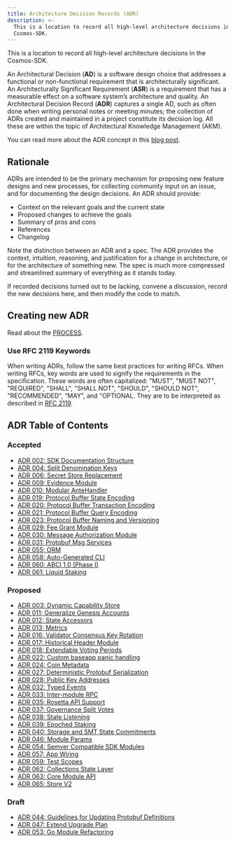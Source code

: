 ```yaml
---
title: Architecture Decision Records (ADR)
description: >-
  This is a location to record all high-level architecture decisions in the
  Cosmos-SDK.
---
```


This is a location to record all high-level architecture decisions in the Cosmos-SDK.

An Architectural Decision (**AD**) is a software design choice that addresses a functional or non-functional requirement that is architecturally significant.
An Architecturally Significant Requirement (**ASR**) is a requirement that has a measurable effect on a software system’s architecture and quality.
An Architectural Decision Record (**ADR**) captures a single AD, such as often done when writing personal notes or meeting minutes; the collection of ADRs created and maintained in a project constitute its decision log. All these are within the topic of Architectural Knowledge Management (AKM).

You can read more about the ADR concept in this [blog post](https://product.reverb.com/documenting-architecture-decisions-the-reverb-way-a3563bb24bd0#.78xhdix6t).

## Rationale

ADRs are intended to be the primary mechanism for proposing new feature designs and new processes, for collecting community input on an issue, and for documenting the design decisions.
An ADR should provide:

* Context on the relevant goals and the current state
* Proposed changes to achieve the goals
* Summary of pros and cons
* References
* Changelog

Note the distinction between an ADR and a spec. The ADR provides the context, intuition, reasoning, and
justification for a change in architecture, or for the architecture of something
new. The spec is much more compressed and streamlined summary of everything as
it stands today.

If recorded decisions turned out to be lacking, convene a discussion, record the new decisions here, and then modify the code to match.

## Creating new ADR

Read about the [PROCESS](/docs/sdk/v0.47/build/architecture/PROCESS).

### Use RFC 2119 Keywords

When writing ADRs, follow the same best practices for writing RFCs. When writing RFCs, key words are used to signify the requirements in the specification. These words are often capitalized: "MUST", "MUST NOT", "REQUIRED", "SHALL", "SHALL NOT", "SHOULD", "SHOULD NOT", "RECOMMENDED", "MAY", and "OPTIONAL. They are to be interpreted as described in [RFC 2119](https://datatracker.ietf.org/doc/html/rfc2119).

## ADR Table of Contents

### Accepted

* [ADR 002: SDK Documentation Structure](/docs/sdk/v0.47/build/architecture/adr-002-docs-structure)
* [ADR 004: Split Denomination Keys](/docs/sdk/v0.47/build/architecture/adr-004-split-denomination-keys)
* [ADR 006: Secret Store Replacement](/docs/sdk/v0.47/build/architecture/adr-006-secret-store-replacement)
* [ADR 009: Evidence Module](/docs/sdk/v0.47/build/architecture/adr-009-evidence-module)
* [ADR 010: Modular AnteHandler](/docs/sdk/v0.47/build/architecture/adr-010-modular-antehandler)
* [ADR 019: Protocol Buffer State Encoding](/docs/sdk/v0.47/build/architecture/adr-019-protobuf-state-encoding)
* [ADR 020: Protocol Buffer Transaction Encoding](/docs/sdk/v0.47/build/architecture/adr-020-protobuf-transaction-encoding)
* [ADR 021: Protocol Buffer Query Encoding](/docs/sdk/v0.47/build/architecture/adr-021-protobuf-query-encoding)
* [ADR 023: Protocol Buffer Naming and Versioning](/docs/sdk/v0.47/build/architecture/adr-023-protobuf-naming)
* [ADR 029: Fee Grant Module](/docs/sdk/v0.47/build/architecture/adr-029-fee-grant-module)
* [ADR 030: Message Authorization Module](/docs/sdk/v0.47/build/architecture/adr-030-authz-module)
* [ADR 031: Protobuf Msg Services](/docs/sdk/v0.47/build/architecture/adr-031-msg-service)
* [ADR 055: ORM](/docs/sdk/v0.47/build/architecture/adr-055-orm)
* [ADR 058: Auto-Generated CLI](/docs/sdk/v0.47/build/architecture/adr-058-auto-generated-cli)
* [ADR 060: ABCI 1.0 (Phase I)](/docs/sdk/v0.47/build/architecture/adr-060-abci-1.0)
* [ADR 061: Liquid Staking](/docs/sdk/v0.47/build/architecture/adr-061-liquid-staking)

### Proposed

* [ADR 003: Dynamic Capability Store](/docs/sdk/v0.47/build/architecture/adr-003-dynamic-capability-store)
* [ADR 011: Generalize Genesis Accounts](/docs/sdk/v0.47/build/architecture/adr-011-generalize-genesis-accounts)
* [ADR 012: State Accessors](/docs/sdk/v0.47/build/architecture/adr-012-state-accessors)
* [ADR 013: Metrics](/docs/sdk/v0.47/build/architecture/adr-013-metrics)
* [ADR 016: Validator Consensus Key Rotation](/docs/sdk/v0.47/build/architecture/adr-016-validator-consensus-key-rotation)
* [ADR 017: Historical Header Module](/docs/sdk/v0.47/build/architecture/adr-017-historical-header-module)
* [ADR 018: Extendable Voting Periods](/docs/sdk/v0.47/build/architecture/adr-018-extendable-voting-period)
* [ADR 022: Custom baseapp panic handling](/docs/sdk/v0.47/build/architecture/adr-022-custom-panic-handling)
* [ADR 024: Coin Metadata](/docs/sdk/v0.47/build/architecture/adr-024-coin-metadata)
* [ADR 027: Deterministic Protobuf Serialization](/docs/sdk/v0.47/build/architecture/adr-027-deterministic-protobuf-serialization)
* [ADR 028: Public Key Addresses](/docs/sdk/v0.47/build/architecture/adr-028-public-key-addresses)
* [ADR 032: Typed Events](/docs/sdk/v0.47/build/architecture/adr-032-typed-events)
* [ADR 033: Inter-module RPC](/docs/sdk/v0.47/build/architecture/adr-033-protobuf-inter-module-comm)
* [ADR 035: Rosetta API Support](/docs/sdk/v0.47/build/architecture/adr-035-rosetta-api-support)
* [ADR 037: Governance Split Votes](/docs/sdk/v0.47/build/architecture/adr-037-gov-split-vote)
* [ADR 038: State Listening](/docs/sdk/v0.47/build/architecture/adr-038-state-listening)
* [ADR 039: Epoched Staking](/docs/sdk/v0.47/build/architecture/adr-039-epoched-staking)
* [ADR 040: Storage and SMT State Commitments](/docs/sdk/v0.47/build/architecture/adr-040-storage-and-smt-state-commitments)
* [ADR 046: Module Params](/docs/sdk/v0.47/build/architecture/adr-046-module-params)
* [ADR 054: Semver Compatible SDK Modules](/docs/sdk/v0.47/build/architecture/adr-054-semver-compatible-modules)
* [ADR 057: App Wiring](/docs/sdk/v0.47/build/architecture/adr-057-app-wiring)
* [ADR 059: Test Scopes](/docs/sdk/v0.47/build/architecture/adr-059-test-scopes)
* [ADR 062: Collections State Layer](/docs/sdk/v0.47/build/architecture/adr-062-collections-state-layer)
* [ADR 063: Core Module API](/docs/sdk/v0.47/build/architecture/adr-063-core-module-api)
* [ADR 065: Store V2](/docs/sdk/v0.47/build/architecture/adr-065-store-v2)

### Draft

* [ADR 044: Guidelines for Updating Protobuf Definitions](/docs/sdk/v0.47/build/architecture/adr-044-protobuf-updates-guidelines)
* [ADR 047: Extend Upgrade Plan](/docs/sdk/v0.47/build/architecture/adr-047-extend-upgrade-plan)
* [ADR 053: Go Module Refactoring](/docs/sdk/v0.47/build/architecture/adr-053-go-module-refactoring)
